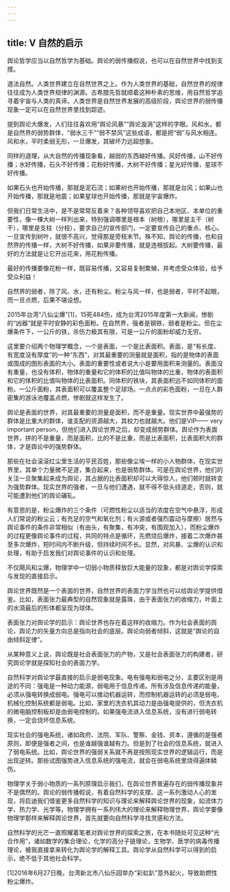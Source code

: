 ```yaml
---
---
---
```

title: Ⅴ 自然的启示
---

舆论哲学应当以自然哲学为基础。舆论的弱传播假说，也可以在自然世界中找到支撑。

道法自然。人类世界建立在自然世界之上。作为人类世界的基础，自然世界的规律往往成为人类世界规律的渊源。古希腊先哲就顺着这种朴素的思维，用自然哲学追寻着宇宙与人类的真谛。人类世界是自然世界发展的高级阶段，舆论世界的弱传播现象一定可以在自然世界里找到踪迹。

提到舆论大爆发，人们往往喜欢用“舆论风暴”“舆论漩涡”这样的字眼。风和水，都是自然界的弱势群体，“弱水三千”“弱不禁风”这些成语，都是把“弱”与风水相连。风和水，平时柔弱无形，一旦爆发，其破坏力远超想象。

同样的道理，从大自然的传播现象看，越弱的东西越好传播。风好传播，山不好传播；水好传播，石头不好传播；花粉好传播，大树不好传播；星光好传播，星球不好传播。

如果石头也开始传播，那就是泥石流；如果树也开始传播，那就是台风；如果山也开始传播，那就是地震；如果星球也开始传播，那就是宇宙爆炸。

但我们日常生活中，是不是常常反着来？各种领导喜欢把自己本地区、本单位的重要性，像一棵大树一样列出来，特别强调哪里是根本（树根），哪里是主干（树干），哪里是支柱（分枝），要求自己的宣传部门，一定要宣传自己的重点、核心。一旦宣传到树叶，就很不高兴，觉得那是旁枝末节。殊不知，舆论的传播，也和自然界的传播一样，大树不好传播，如果非要传播，就是连根拔起。大树要传播，最好的方法就是让它开出花来，用花粉传播。

最好的传播要像花粉一样，既容易传播，又容易复制繁殖，并考虑受众体验，给予受众利益！

自然界的弱者，除了风、水，还有粉尘。粉尘与风一样，也是弱者，平时不起眼，而一旦点燃，后果不堪设想。

2015年台湾“八仙尘爆”[1]，15死484伤，成为台湾2015年度第一大新闻，惨剧的“凶器”就是平时安静的彩色面粉。在自然界，强者是钢铁，弱者是粉尘。但在尘爆条件下，一公斤的铁，杀伤力极其有限，可是一公斤的面粉却威力无穷。

这里要介绍两个物理学概念，一个是表面，一个是比表面积。表面，是“有长度、有宽度没有厚度”的一种“东西”，对其最重要的测量就是面积，指的是物体的表面或围成的图形表面的大小。表面的重要性或者说大小是要用面积来测量的。表面没有重量，也没有体积，物体的重量和它的体积的比值叫物体的比重，物体的表面积和它的体积的比值叫物体的比表面积。同体积的铁块，其表面积远不如同体积的面粉。一公斤面粉，其表面积可以覆盖整个足球场。一点点的彩色面粉，一旦在人群密集的游泳池覆盖点燃，惨剧就这样发生了。

舆论是表面的世界，对其最重要的测量是面积，而不是重量。现实世界中最强势的群体是比重大的群体，谁支配的资源越大，其权力也就越大。他们是VIP—— very important person，但他们进入舆论世界之后，却变成弱势群体。舆论作为表面世界，拼的不是重量，而是面积，比的不是比重，而是比表面积，比表面积大的群体，才是舆论中的强势群体。

那些在社会滚滚红尘里生活的平民百姓，那些像尘埃一样的小人物群体，在现实世界里，其单个力量微不足道，集合起来，也是弱势群体。可是在舆论世界，他们的关注一旦聚集起来成为舆论，其占据的比表面积却可以大得惊人，他们顿时就转变为强势群体。现实世界的强者，一旦与他们遭遇，就不得不低头绕道走，否则，就可能遭到他们的舆论碾轧。

有意思的是，粉尘爆炸的三个条件（可燃性粉尘以适当的浓度在空气中悬浮，形成人们常说的粉尘云；有充足的空气和氧化剂；有火源或者强烈震动与摩擦）居然与舆论事件的条件非常相似（有由头，有聚集，有冲突，有围观加入），而粉尘爆炸的过程更像舆论事件的过程，共同的特点是循环，先燃烧后爆炸，接着二次爆炸甚至多次爆炸，短时间内不断升级，但持续时间不长。显然，对风暴、尘爆的认识和处理，有助于启发我们对舆论事件的认识和处理。

不仅飓风和尘爆，物理学中一切弱小物质释放巨大能量的现象，都是对舆论学探索与发现的直接启示。

舆论世界既然是一个表面的世界，自然世界的表面力学当然也可以给舆论学提供借鉴。比如，表面张力最典型的自然现象就是露珠，由于表面张力的收缩力，叶面上的水滴最后的形体都呈现为球体。

表面张力对舆论学的启示：舆论世界也存在着这样的收缩力。作为社会表面的舆论，舆论力的矢量方向总是指向社会的底层。舆论向弱者倾斜，这就是“舆论的自由倾斜定律”。

从某种意义上说，舆论既是社会表面张力的产物，又是社会表面张力的构建者，研究舆论学就是探知社会的表面力学。

自然科学对舆论学最直接的启示是弱电现象。电有强电和弱电之分，主要区别是用途的不同：强电是一种动力能源，弱电用于信息传递。所有涉及信息传递的能量，必须从强电转换成弱电。强电可以推动机器运转，而控制机器运转的必须是弱电，机械化控制系统都是弱电。比如，家里的洗衣机其动力是由强电提供的，但洗衣机的微电脑控制板却是由弱电控制的。如果强电流进入信息系统，没有进行弱电转换，一定会烧坏信息系统。

现实社会的强电系统，诸如政府、法院、军队、警察、金钱、资本，遵循的是强者原则，即便是强者之间，也是谁越强谁越有力。但是到了社会的信息系统，就进入了弱电系统。比如，舆论世界的强弱关系就不再是按照现实世界的逻辑运行，而是出现逆转。那些试图强势进入信息系统的强电流，就会在弱电系统里烧得遍体鳞伤。

物理学关于弱小物质的一系列原理启示我们，在舆论世界普遍存在的弱传播现象并不是偶然的。舆论的弱传播假说，有着自然科学的支撑。这一系列激动人心的发现，将启迪我们借鉴更多自然科学的知识与理论来解释舆论世界的现象，如流体力学、热力学、光学等。物理学拥有一系列伟大的理论来解释物理世界，舆论学要像物理学那样来解释舆论世界，首先就要向自然科学寻找灵感和方法。

自然科学的光芒一直照耀着笔者对舆论世界的探索之旅，在本书随处可见这种“光合作用”，诸如数学的集合理论，化学的高分子链理论，生物学、医学的病毒传播理论，被我直接拿来转化为舆论学的解释工具。舆论学从自然科学可以得到的启示，绝不低于其他社会科学。

[1]2016年6月27日晚，台湾新北市八仙乐园举办“彩虹趴”意外起火，导致助燃性粉尘爆炸。